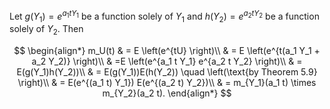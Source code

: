 Let $g(Y_1) = e^{a_1 t Y_1}$ be a function solely of $Y_1$ and $h(Y_2) = e^{a_2 t Y_2}$ be a function solely of $Y_2$.
Then

$$
\begin{align*}
    m_U(t) & = E \left(e^{tU} \right)\\
    & = E \left(e^{t(a_1 Y_1 + a_2 Y_2)} \right)\\
    & =E \left(e^{a_1 t Y_1} e^{a_2 t Y_2} \right)\\
    & = E(g(Y_1)h(Y_2))\\
    & = E(g(Y_1))E(h(Y_2)) \quad \left(\text{by Theorem 5.9} \right)\\
    & = E(e^{(a_1 t) Y_1}) E(e^{(a_2 t) Y_2})\\
    & = m_{Y_1}(a_1 t) \times m_{Y_2}(a_2 t).
\end{align*}
$$
